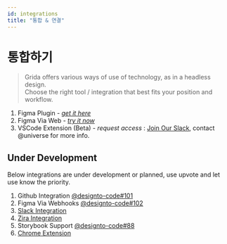 ```yaml
---
id: integrations
title: "통합 & 연결"
---
```


# 통합하기

> Grida offers various ways of use of technology, as in a headless design.<br/>
> Choose the right tool / integration that best fits your position and workflow.

1. Figma Plugin - [_get it here_](https://grida.co/assistant)
2. Figma Via Web - [_try it now_](https://code.grida.co/)
3. VSCode Extension (Beta) - _request access_ : [Join Our Slack](https://grida.co/join-slack), contact @universe for more info.

## Under Development

Below integrations are under development or planned, use upvote and let use know the priority.

1. Github Integration [@designto-code#101](https://github.com/gridaco/designto-code/issues/101)
2. Figma Via Webhooks [@designto-code#102](https://github.com/gridaco/designto-code/issues/102)
3. [Slack Integration](https://github.com/gridaco/grida-integrations)
4. [Zira Integration](https://github.com/gridaco/grida-integrations)
5. Storybook Support [@designto-code#88](https://github.com/gridaco/designto-code/issues/88)
6. [Chrome Extension](https://github.com/gridaco/chrome-extension)
